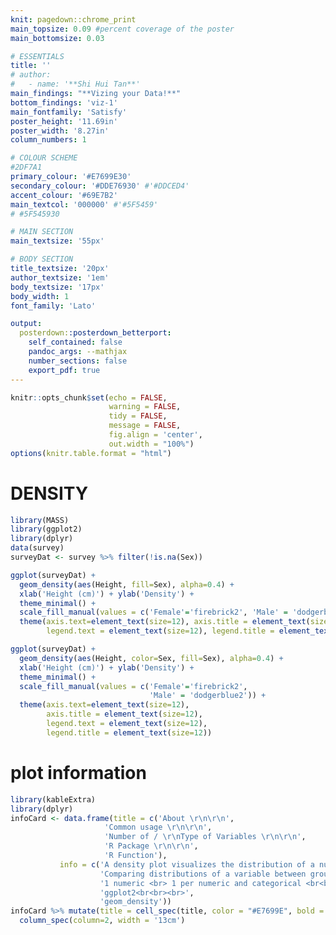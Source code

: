 ```yaml
---
knit: pagedown::chrome_print
main_topsize: 0.09 #percent coverage of the poster
main_bottomsize: 0.03

# ESSENTIALS
title: ''
# author:
#   - name: '**Shi Hui Tan**'
main_findings: "**Vizing your Data!**"
bottom_findings: 'viz-1'
main_fontfamily: 'Satisfy'
poster_height: '11.69in'
poster_width: '8.27in'
column_numbers: 1

# COLOUR SCHEME
#2DF7A1
primary_colour: '#E7699E30'
secondary_colour: '#DDE76930' #'#DDCED4'
accent_colour: '#69E7B2'
main_textcol: '000000' #'#5F5459'
# #5F545930

# MAIN SECTION
main_textsize: '55px'

# BODY SECTION
title_textsize: '20px'
author_textsize: '1em'
body_textsize: '17px'
body_width: 1
font_family: 'Lato'

output: 
  posterdown::posterdown_betterport:
    self_contained: false
    pandoc_args: --mathjax
    number_sections: false
    export_pdf: true
---
```


```r
knitr::opts_chunk$set(echo = FALSE,
                      warning = FALSE,
                      tidy = FALSE,
                      message = FALSE,
                      fig.align = 'center',
                      out.width = "100%")
options(knitr.table.format = "html") 
```

# DENSITY

```r
library(MASS)
library(ggplot2)
library(dplyr)
data(survey)
surveyDat <- survey %>% filter(!is.na(Sex))
```

```r
ggplot(surveyDat) +
  geom_density(aes(Height, fill=Sex), alpha=0.4) + 
  xlab('Height (cm)') + ylab('Density') + 
  theme_minimal() + 
  scale_fill_manual(values = c('Female'='firebrick2', 'Male' = 'dodgerblue2')) +
  theme(axis.text=element_text(size=12), axis.title = element_text(size=12), 
        legend.text = element_text(size=12), legend.title = element_text(size=12))
```
```r
ggplot(surveyDat) +
  geom_density(aes(Height, color=Sex, fill=Sex), alpha=0.4) + 
  xlab('Height (cm)') + ylab('Density') + 
  theme_minimal() + 
  scale_fill_manual(values = c('Female'='firebrick2', 
                               'Male' = 'dodgerblue2')) +
  theme(axis.text=element_text(size=12), 
        axis.title = element_text(size=12), 
        legend.text = element_text(size=12), 
        legend.title = element_text(size=12))
```


# plot information
```r
library(kableExtra)
library(dplyr)
infoCard <- data.frame(title = c('About \r\n\r\n', 
                     'Common usage \r\n\r\n', 
                     'Number of / \r\nType of Variables \r\n\r\n', 
                     'R Package \r\n\r\n', 
                     'R Function'),
           info = c('A density plot visualizes the distribution of a numeric variable over a continuous interval. A variation of histogram, density plot serves better in determining the distribution shape of data. <br<br><br>', 
                    'Comparing distributions of a variable between groups <br<br><br>',
                    '1 numeric <br> 1 per numeric and categorical <br<br><br>', 
                    'ggplot2<br<br><br>',
                    'geom_density'))
infoCard %>% mutate(title = cell_spec(title, color = "#E7699E", bold = T)) %>% kable(col.names = c('',''), align = 'l', escape=FALSE, booktabs=TRUE, format='html') %>% column_spec(column=1, width = '4.5cm') %>% 
  column_spec(column=2, width = '13cm')
```
